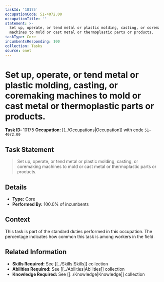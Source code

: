```yaml
---
taskId: '10175'
occupationCode: 51-4072.00
occupationTitle: ''
statement: >-
  Set up, operate, or tend metal or plastic molding, casting, or coremaking
  machines to mold or cast metal or thermoplastic parts or products.
taskType: Core
incumbentsResponding: 100
collection: Tasks
source: onet
---
```

# Set up, operate, or tend metal or plastic molding, casting, or coremaking machines to mold or cast metal or thermoplastic parts or products.

**Task ID:** 10175
**Occupation:** [[../Occupations|Occupation]] with code `51-4072.00`

## Task Statement

> Set up, operate, or tend metal or plastic molding, casting, or coremaking machines to mold or cast metal or thermoplastic parts or products.

## Details

- **Type:** Core
- **Performed By:** 100.0% of incumbents

## Context

This task is part of the standard duties performed in this occupation. The percentage indicates how common this task is among workers in the field.

## Related Information

- **Skills Required:** See [[../Skills|Skills]] collection
- **Abilities Required:** See [[../Abilities|Abilities]] collection
- **Knowledge Required:** See [[../Knowledge|Knowledge]] collection

